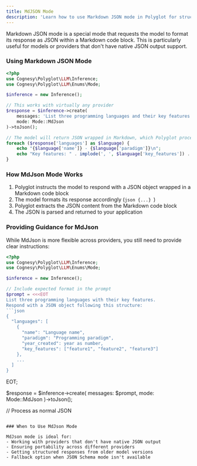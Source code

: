 ```yaml
---
title: MdJSON Mode
description: 'Learn how to use Markdown JSON mode in Polyglot for structured LLM responses.'
---
```



Markdown JSON mode is a special mode that requests the model to format its response as JSON within a Markdown code block. This is particularly useful for models or providers that don't have native JSON output support.

### Using Markdown JSON Mode

```php
<?php
use Cognesy\Polyglot\LLM\Inference;
use Cognesy\Polyglot\LLM\Enums\Mode;

$inference = new Inference();

// This works with virtually any provider
$response = $inference->create(
    messages: 'List three programming languages and their key features.',
    mode: Mode::MdJson
)->toJson();

// The model will return JSON wrapped in Markdown, which Polyglot processes for you
foreach ($response['languages'] as $language) {
    echo "{$language['name']} - {$language['paradigm']}\n";
    echo "Key features: " . implode(', ', $language['key_features']) . "\n\n";
}
```

### How MdJson Mode Works

1. Polyglot instructs the model to respond with a JSON object wrapped in a Markdown code block
2. The model formats its response accordingly (```json {...} ```)
3. Polyglot extracts the JSON content from the Markdown code block
4. The JSON is parsed and returned to your application

### Providing Guidance for MdJson

While MdJson is more flexible across providers, you still need to provide clear instructions:

```php
<?php
use Cognesy\Polyglot\LLM\Inference;
use Cognesy\Polyglot\LLM\Enums\Mode;

$inference = new Inference();

// Include expected format in the prompt
$prompt = <<<EOT
List three programming languages with their key features.
Respond with a JSON object following this structure:
```json
{
  "languages": [
    {
      "name": "Language name",
      "paradigm": "Programming paradigm",
      "year_created": year as number,
      "key_features": ["feature1", "feature2", "feature3"]
    },
    ...
  ]
}
```
EOT;

$response = $inference->create(
messages: $prompt,
mode: Mode::MdJson
)->toJson();

// Process as normal JSON
```

### When to Use MdJson Mode

MdJson mode is ideal for:
- Working with providers that don't have native JSON output
- Ensuring portability across different providers
- Getting structured responses from older model versions
- Fallback option when JSON Schema mode isn't available
